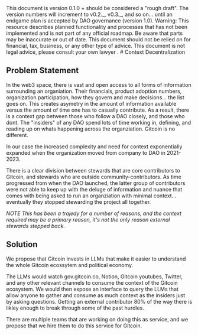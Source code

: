 
<Callout type="info">
This document is version 0.1.0 + should be considered a "rough draft".  The version numbers will increment to v0.2._, v0.3._, and so on... until an endgame plan is accepted by DAO governance (version 1.0).
</Callout>


<Callout type="warning">
  Warning: This resource describes planned functionality and processes that has
  not been implemented and is not part of any official roadmap. Be aware that parts may be inaccurate or out of
  date.  This document should not be relied on for financial, tax, business, or any other type of advice.  This document is not legal advice, please consult your own lawyer .
</Callout>
# Context Decentralization

## Problem Statement

In the web3 space, there is vast and open access to all forms of information surrounding an organiation. Their financials, product adoption numbers, organization participation, how they govern and make decisions... the list goes on. This creates asymetry in the amount of information available versus the amount of time one has to casually contribute. As a result, there is a context gap between those who follow a DAO closely, and those who dont. The "insiders" of any DAO spend lots of time working in, defining, and reading up on whats happening across the organziation. Gitcoin is no different. 

In our case the increased complexity and need for context exponentially expanded when the organization moved from company to DAO in 2021-2023.

There is a clear division between stewards that are core contributors to Gitcoin, and stewards who are outside community-contributors.  As time progressed from when the DAO launched, the latter group of contributors were not able to keep up with the deluge of information and nuance that comes with being asked to run an organziation with minimal context... eventually they stopped stewarding the project all together. 

*NOTE This has been a trajedy for a number of reasons, and the context required may be a primary reason, it's not the only reason external stewards stepped back.*

## Solution

We propose that Gitcoin invests in LLMs that make it easier to understand the whole Gitcoin ecossytem and political economy.

The LLMs would watch gov.gitcoin.co, Notion, Gitcoin youtubes, Twitter, and any other relevant channels to consume the context of the Gitcoin ecosystem.  We would then expose an interface to query the LLMs that allow anyone to gather and consume as much context as the insiders just by asking questions. Getting an external contributor 80% of the way there is likley enough to break through some of the past hurdles.

There are multiple teams that are working on doing this as service, and we propose that we hire them to do this service for Gitcoin.

